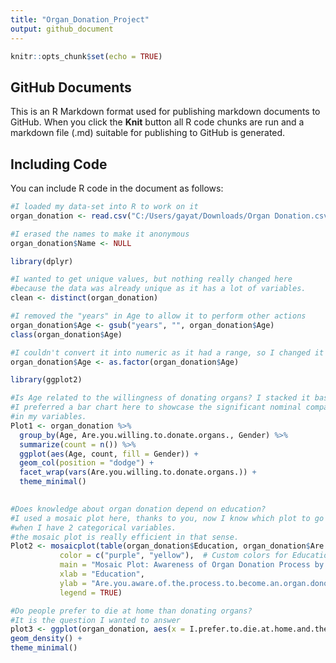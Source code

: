 ```yaml
---
title: "Organ_Donation_Project"
output: github_document
---
```


```r
knitr::opts_chunk$set(echo = TRUE)
```

## GitHub Documents

This is an R Markdown format used for publishing markdown documents to GitHub. When you click the **Knit** button all R code chunks are run and a markdown file (.md) suitable for publishing to GitHub is generated.

## Including Code

You can include R code in the document as follows:

```r
#I loaded my data-set into R to work on it
organ_donation <- read.csv("C:/Users/gayat/Downloads/Organ Donation.csv")

#I erased the names to make it anonymous
organ_donation$Name <- NULL

library(dplyr)

#I wanted to get unique values, but nothing really changed here 
#because the data was already unique as it has a lot of variables.
clean <- distinct(organ_donation)

#I removed the "years" in Age to allow it to perform other actions 
organ_donation$Age <- gsub("years", "", organ_donation$Age)
class(organ_donation$Age)

#I couldn't convert it into numeric as it had a range, so I changed it to factor.
organ_donation$Age <- as.factor(organ_donation$Age)

library(ggplot2)

#Is Age related to the willingness of donating organs? I stacked it based on gender.
#I preferred a bar chart here to showcase the significant nominal comparision
#in my variables.
Plot1 <- organ_donation %>% 
  group_by(Age, Are.you.willing.to.donate.organs., Gender) %>% 
  summarize(count = n()) %>% 
  ggplot(aes(Age, count, fill = Gender)) +
  geom_col(position = "dodge") +
  facet_wrap(vars(Are.you.willing.to.donate.organs.)) +
  theme_minimal()
  

#Does knowledge about organ donation depend on education?
#I used a mosaic plot here, thanks to you, now I know which plot to go to
#when I have 2 categorical variables. 
#the mosaic plot is really efficient in that sense.
Plot2 <- mosaicplot(table(organ_donation$Education, organ_donation$Are.you.aware.of.the.process.to.become.an.organ.donor.),
           color = c("purple", "yellow"),  # Custom colors for Education levels
           main = "Mosaic Plot: Awareness of Organ Donation Process by Education",
           xlab = "Education",
           ylab = "Are.you.aware.of.the.process.to.become.an.organ.donor.",
           legend = TRUE)

#Do people prefer to die at home than donating organs?
#It is the question I wanted to answer
plot3 <- ggplot(organ_donation, aes(x = I.prefer.to.die.at.home.and.therefore.choose.not.to.donate.organs.))+
geom_density() + 
theme_minimal()
```


